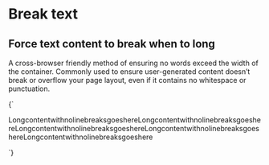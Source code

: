 
<Meta title="Objects/Break text" />

# Break text

## Force text content to break when to long

A cross-browser friendly method of ensuring no words exceed the width of the container. Commonly used to ensure user-generated content doesn’t break or overflow your page layout, even if it contains no whitespace or punctuation.

<Canvas>
  <Story name="Break text">
    {`
      <p class="o-break-text">LongcontentwithnolinebreaksgoeshereLongcontentwithnolinebreaksgoeshereLongcontentwithnolinebreaksgoeshereLongcontentwithnolinebreaksgoeshereLongcontentwithnolinebreaksgoeshere</p>
    `}
  </Story>
</Canvas>
